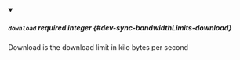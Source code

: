 
<details className="config-field" data-expandable="false" open>
<summary>

##### `download` <span className="config-field-required" data-required="false">required</span> <span className="config-field-type">integer</span> <span className="config-field-default"></span> <span className="config-field-enum"></span> {#dev-sync-bandwidthLimits-download}

Download is the download limit in kilo bytes per second

</summary>



</details>
